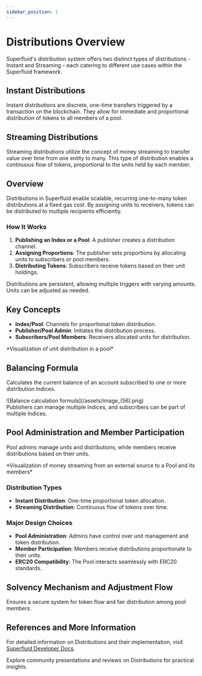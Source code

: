 ```yaml
---
sidebar_position: 1
---
```



# Distributions Overview

Superfluid's distribution system offers two distinct types of distributions - Instant and Streaming - each catering to different use cases within the Superfluid framework.

## Instant Distributions

Instant distributions are discrete, one-time transfers triggered by a transaction on the blockchain. They allow for immediate and proportional distribution of tokens to all members of a pool.

## Streaming Distributions

Streaming distributions utilize the concept of money streaming to transfer value over time from one entity to many. This type of distribution enables a continuous flow of tokens, proportional to the units held by each member.

## Overview

Distributions in Superfluid enable scalable, recurring one-to-many token distributions at a fixed gas cost. By assigning units to receivers, tokens can be distributed to multiple recipients efficiently.

### How It Works

1. **Publishing an Index or a Pool**: A publisher creates a distribution channel.
2. **Assigning Proportions**: The publisher sets proportions by allocating units to subscribers or pool members.
3. **Distributing Tokens**: Subscribers receive tokens based on their unit holdings.

<Admonition type="info">
Distributions are persistent, allowing multiple triggers with varying amounts. Units can be adjusted as needed.
</Admonition>

## Key Concepts

- **Index/Pool**: Channels for proportional token distribution.
- **Publisher/Pool Admin**: Initiates the distribution process.
- **Subscribers/Pool Members**: Receivers allocated units for distribution.

<div style={{ display: 'flex', justifyContent: 'center' }}>
<UnitsVisualization/>
</div>
<div style={{ display: 'flex', justifyContent: 'center' }}>
    <p>*Visualization of unit distribution in a pool*</p>
</div>

## Balancing Formula

Calculates the current balance of an account subscribed to one or more distribution Indices.

<div style={{ display: 'flex', justifyContent: 'center' }}>
![Balance calculation formula](/assets/image_(56).png)
</div>

<Admonition type="info">
Publishers can manage multiple Indices, and subscribers can be part of multiple Indices.
</Admonition>

## Pool Administration and Member Participation

Pool admins manage units and distributions, while members receive distributions based on their units.

<div style={{ display: 'flex', justifyContent: 'center' }}>
<PoolStreamVisualization/>
</div>
<div style={{ display: 'flex', justifyContent: 'center' }}>
    <p>*Visualization of money streaming from an external source to a Pool and its members*</p>
</div>

### Distribution Types

- **Instant Distribution**: One-time proportional token allocation.
- **Streaming Distribution**: Continuous flow of tokens over time.

### Major Design Choices

- **Pool Administration**: Admins have control over unit management and token distribution.
- **Member Participation**: Members receive distributions proportionate to their units.
- **ERC20 Compatibility**: The Pool interacts seamlessly with ERC20 standards.

## Solvency Mechanism and Adjustment Flow

Ensures a secure system for token flow and fair distribution among pool members.

## References and More Information

For detailed information on Distributions and their implementation, visit [Superfluid Developer Docs](https://docs.superfluid.finance/superfluid/developers/distributions).

<Admonition type="note">
Explore community presentations and reviews on Distributions for practical insights.
</Admonition>
